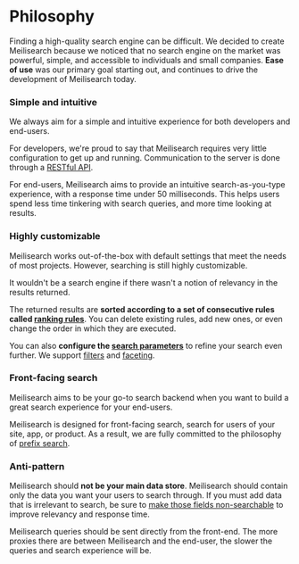 # Philosophy

Finding a high-quality search engine can be difficult. We decided to create Meilisearch because we noticed that no search engine on the market was powerful, simple, and accessible to individuals and small companies. **Ease of use** was our primary goal starting out, and continues to drive the development of Meilisearch today.

### Simple and intuitive

We always aim for a simple and intuitive experience for both developers and end-users.

For developers, we're proud to say that Meilisearch requires very little configuration to get up and running. Communication to the server is done through a [RESTful API](/reference/api/overview).

For end-users, Meilisearch aims to provide an intuitive search-as-you-type experience, with a response time under 50 milliseconds. This helps users spend less time tinkering with search queries, and more time looking at results.

### Highly customizable

Meilisearch works out-of-the-box with default settings that meet the needs of most projects. However, searching is still highly customizable.

It wouldn't be a search engine if there wasn't a notion of relevancy in the results returned.

The returned results are **sorted according to a set of consecutive rules called [ranking rules](/learn/core_concepts/relevancy#ranking-rules)**. You can delete existing rules, add new ones, or even change the order in which they are executed.

You can also **configure the [search parameters](/reference/api/search)** to refine your search even further. We support [filters](/learn/filtering_and_sorting/filtering) and [faceting](/learn/filtering_and_sorting/faceted_search#faceted-search).

### Front-facing search

Meilisearch aims to be your go-to search backend when you want to build a great search experience for your end-users.

Meilisearch is designed for front-facing search, search for users of your site, app, or product. As a result, we are fully committed to the philosophy of [prefix search](https://en.wikipedia.org/wiki/Trie).

### Anti-pattern

Meilisearch should **not be your main data store**. Meilisearch should contain only the data you want your users to search through. If you must add data that is irrelevant to search, be sure to [make those fields non-searchable](/learn/configuration/displayed_searchable_attributes#searchable-fields) to improve relevancy and response time.

Meilisearch queries should be sent directly from the front-end. The more proxies there are between Meilisearch and the end-user, the slower the queries and search experience will be.
